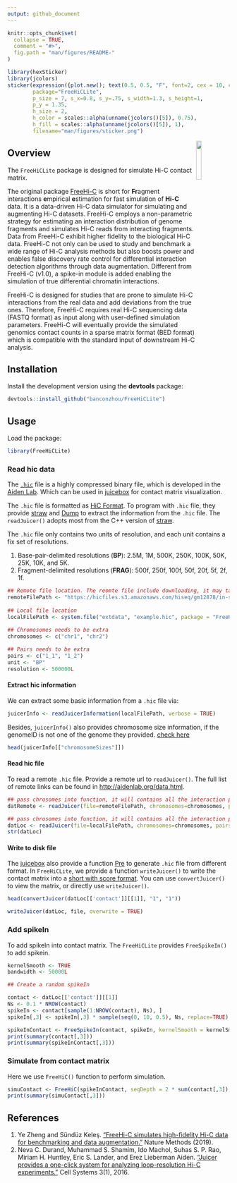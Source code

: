 ```yaml
---
output: github_document
---
```


<!-- README.md is generated from README.Rmd. Please edit that file -->

```r
knitr::opts_chunk$set(
  collapse = TRUE,
  comment = "#>",
  fig.path = "man/figures/README-"
)
```


```r
library(hexSticker)
library(jcolors)
sticker(expression({plot.new(); text(0.5, 0.5, "F", font=2, cex = 10, col = scales::alpha("#0091b6", 0.35))}),
        package="FreeHiCLite",
        p_size = 7, s_x=0.8, s_y=.75, s_width=1.3, s_height=1,
        p_y = 1.35,
        h_size = 2,
        h_color = scales::alpha(unname(jcolors()[5]), 0.75),
        h_fill = scales::alpha(unname(jcolors()[5]), 1),
        filename="man/figures/sticker.png")
```

<img src="man/figures/sticker.png" align="right" width="15%" height="15%" />

## Overview 

The `FreeHiCLite` package is designed for simulate Hi-C contact matrix. 

The original package [FreeHi-C](https://github.com/yezhengSTAT/FreeHiC) is short for **Fr**agment  interactions **e**mpirical **e**stimation for fast simulation of **Hi-C** data. It is a data-driven Hi-C data simulator for simulating and augmenting Hi-C datasets.  FreeHi-C employs a non-parametric strategy for estimating an interaction distribution of genome fragments and simulates Hi-C reads from interacting fragments. Data from FreeHi-C exhibit higher fidelity to the biological Hi-C data. FreeHi-C not only can be used to study and benchmark a wide range of Hi-C analysis methods but also boosts power and enables false discovery rate control for differential interaction detection algorithms through data augmentation. Different from FreeHi-C (v1.0), a spike-in module is added enabling the simulation of true differential chromatin interactions.

FreeHi-C is designed for studies that are prone to simulate Hi-C interactions from the real data and add deviations from the true ones. Therefore, FreeHi-C requires real Hi-C sequencing data (FASTQ format) as input along with user-defined simulation parameters. FreeHi-C will eventually provide the simulated genomics contact counts in a sparse matrix format (BED format) which is compatible with the standard input of downstream Hi-C analysis.

## Installation

Install the development version using the **devtools** package:

```r
devtools::install_github("banconzhou/FreeHiCLite")
```

## Usage

Load the package:
```r
library(FreeHiCLite)
```

### Read hic data

The [`.hic`](https://github.com/aidenlab/juicer/wiki/Data) file is a highly compressed binary file, which is developed in the [Aiden Lab](http://aidenlab.org/). Which can be used in [juicebox](https://aidenlab.org/juicebox/) for contact matrix visualization.

The `.hic` file is formatted as [HiC Format](https://github.com/aidenlab/Juicebox/blob/master/HiCFormatV8.md). To program with `.hic` file, they provide [straw](https://github.com/aidenlab/straw) and [Dump](https://github.com/aidenlab/juicer/wiki/Data-Extraction) to extract the information from the `.hic` file. The `readJuicer()` adopts most from the C++ version of [straw](https://github.com/aidenlab/straw).

The `.hic` file only contains two units of resolution, and each unit contains a fix set of resolutions.

1. Base-pair-delimited resolutions (**BP**): 2.5M, 1M, 500K, 250K, 100K, 50K, 25K, 10K, and 5K.
2. Fragment-delimited resolutions (**FRAG**): 500f, 250f, 100f, 50f, 20f, 5f, 2f, 1f.

```r
## Remote file location. The reomte file include downloading, it may take a while
remoteFilePath <- "https://hicfiles.s3.amazonaws.com/hiseq/gm12878/in-situ/combined.hic"
 
## Local file location
localFilePath <- system.file("extdata", "example.hic", package = "FreeHiCLite")
 
## Chromosomes needs to be extra
chromosomes <- c("chr1", "chr2")

## Pairs needs to be extra
pairs <- c("1_1", "1_2")
unit <- "BP"
resolution <- 500000L
```

#### Extract hic information

We can extract some basic information from a `.hic` file via:

```r
juicerInfo <- readJuicerInformation(localFilePath, verbose = TRUE)
```

Besides, `juicerInfo()` also provides chromosome size information, if the genomeID is not one of the genome they provided. [check here](https://github.com/aidenlab/juicer/wiki/Pre#usage)

```r
head(juicerInfo[["chromosomeSizes"]])
```

#### Read hic file

To read a remote `.hic` file. Provide a remote url to `readJuicer()`. The full list of remote links can be found in [http://aidenlab.org/data.html](http://aidenlab.org/data.html).

```r
## pass chrosomes into function, it will contains all the interaction pairs
datRemote <- readJuicer(file=remoteFilePath, chromosomes=chromosomes, pairs = NULL, unit=unit, resolution=resolution)
```

```r
## pass chrosomes into function, it will contains all the interaction pairs
datLoc <- readJuicer(file=localFilePath, chromosomes=chromosomes, pairs = NULL, unit=unit, resolution=resolution)
str(datLoc)
```

#### Write to disk file

The [juicebox](https://aidenlab.org/juicebox/) also provide a function [Pre](https://github.com/aidenlab/juicer/wiki/Pre) to generate `.hic` file from different format. In `FreeHiCLite`, we provide a function `writeJuicer()` to write the contact matrix into a [short with score format](https://github.com/aidenlab/juicer/wiki/Pre#short-with-score-format). You can use `convertJuicer()` to view the matrix, or directly use `writeJuicer()`.

```r
head(convertJuicer(datLoc[['contact']][[1]], "1", "1"))
```

```r
writeJuicer(datLoc, file, overwrite = TRUE)
```

### Add spikeIn

To add spikeIn into contact matrix. The `FreeHiCLite` provides `FreeSpikeIn()` to add spikein.

```r
kernelSmooth <- TRUE
bandwidth <- 50000L

## Create a random spikeIn

contact <- datLoc[['contact']][[1]]
Ns <- 0.1 * NROW(contact)
spikeIn <- contact[sample(1:NROW(contact), Ns), ]
spikeIn[,3] <- spikeIn[,3] * sample(seq(0, 10, 0.5), Ns, replace=TRUE) # 3rd is the counts

spikeInContact <- FreeSpikeIn(contact, spikeIn, kernelSmooth = kernelSmooth, bandwidth = bandwidth)
print(summary(contact[,3]))
print(summary(spikeInContact[,3]))
```

### Simulate from contact matrix

Here we use `FreeHiC()` function to perform simulation.

```r
simuContact <- FreeHiC(spikeInContact, seqDepth = 2 * sum(contact[,3]), resolution = 5000L)
print(summary(simuContact[,3]))
```

## References

1. Ye Zheng and Sündüz Keleş. ["FreeHi-C simulates high-fidelity Hi-C data for benchmarking and data augmentation."](https://www.nature.com/articles/s41592-019-0624-3) Nature Methods (2019).
2. Neva C. Durand, Muhammad S. Shamim, Ido Machol, Suhas S. P. Rao, Miriam H. Huntley, Eric S. Lander, and Erez Lieberman Aiden. ["Juicer provides a one-click system for analyzing loop-resolution Hi-C experiments."](https://www.cell.com/cell-systems/fulltext/S2405-4712(16)30219-8) Cell Systems 3(1), 2016.
